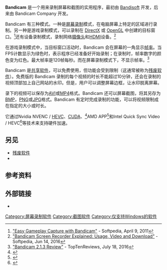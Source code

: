 
{{primary sources}}
{{Infobox software
| name = 
| logo = Bandicam-official-logo-dark.png
| logo size = 200px
| screenshot = Bandicam-screen-recorder.png
| screenshot size = 200px
| caption = Bandicam 4.0 的截图
| author = Bandisoft (2008 - 2016)
| developer = Bandicam Company
| released = {{Start date and age|2009|04|23}}
| latest_release_version = 5.4.0
| latest_release_date = {{Start date and age|2022|02|10}}<ref>{{Cite web|url=https://www.bandicam.com/downloads/version_history/|title=Bandicam - Recording Software for screen, game and webcam capture|first=Bandicam|last=Company|website=www.bandicam.com|accessdate=2022-03-28|archive-date=2022-03-26|archive-url=https://web.archive.org/web/20220326012942/https://www.bandicam.com/downloads/version_history/|dead-url=no}}</ref>
| operating_system = [[Microsoft_Windows|Microsoft Windows]]
| language = 50多种语言
| genre = [[屏幕录制|屏幕录制]]和[[截图|截图]]
| license = [[共享软件|共享软件]]
| website = {{URL|www.bandicam.com}}
}}

'''Bandicam''' 是一个用来录制屏幕和截图的实用程序，最初由 [[Bandisoft|Bandisoft]] 开发，后来由 Bandicam Company 开发。

Bandicam 有三种模式。一种是[[屏幕录制|屏幕录制]]模式，在电脑屏幕上特定的区域进行录制。另一种是游戏录制模式，可以录制在 [[DirectX|DirectX]] 或 [[OpenGL|OpenGL]] 中创建的目标窗口。<ref>[http://www.softpedia.com/reviews/windows/Bandicam-Review-194089.shtml "Easy Gameplay Capture with Bandicam"] {{Wayback|url=http://www.softpedia.com/reviews/windows/Bandicam-Review-194089.shtml |date=20180615111127 }} - Softpedia, April 9, 2011</ref>还有设备录制模式，录制网络[[摄像头|摄像头]]和[[HDMI|HDMI]]设备。<ref>[http://www.softpedia.com/blog/bandicam-screen-recorder-explained-usage-video-and-download-505239.shtml "Bandicam Screen Recorder Explained: Usage, Video and Download"] {{Wayback|url=http://www.softpedia.com/blog/bandicam-screen-recorder-explained-usage-video-and-download-505239.shtml |date=20180615135021 }} - Softpedia, Jun 14, 2016</ref>

在游戏录制模式中，当目标窗口活动时，Bandicam 会在屏幕的一角显示[[帧率|帧率]]。当FPS计数显示为绿色时，表示程序已经准备好开始录制；在录制时，帧率数字的颜色变为红色。最大帧率是120帧每秒。而在屏幕录制模式下，不显示帧率。<ref>[http://www.toptenreviews.com/software/multimedia/best-video-game-recorder-software/bandicam-review/ "Bandicam 2.1.3 Review"] {{Wayback|url=http://www.toptenreviews.com/software/multimedia/best-video-game-recorder-software/bandicam-review/ |date=20170910041256 }} - TopTenReviews, July 18, 2016</ref>

Bandicam 是[[共享软件|共享软件]]，可以免费使用，但功能会受到限制（这通常被称为[[残废软件|残废软件]]）。免费版的 Bandicam 录制的每个视频的时长不能超过10分钟，还会在录制的视频顶部加上自己网站的水印。但是，用户可以调整屏幕边框，让水印脱离屏幕。

录下的视频可以保存为[[AVI格式|AVI]]或[[MP4|MP4]]格式。Bandicam 还可以屏幕截图，将其另存为[[BMP|BMP]]，[[PNG|PNG]]或[[JPEG|JPG]]格式。Bandicam 有定时完成录制的功能，可以将视频限制成在指定的大小或时长。

它通过Nvidia NVENC / [[高效率视频编码|HEVC]]、[[CUDA|CUDA]]、<ref>{{Cite web |url=https://forums.geforce.com/default/topic/764506/geforce-drivers/can-t-use-cuda-to-convert-videos-anymore-after-340-52-update-/ |title="GeForce Forums - Can't use CUDA to convert videos anymore after 340.52 update!" |accessdate=2020-08-02 |archive-date=2018-06-15 |archive-url=https://web.archive.org/web/20180615111947/https://forums.geforce.com/default/topic/764506/geforce-drivers/can-t-use-cuda-to-convert-videos-anymore-after-340-52-update-/ |dead-url=no }}</ref>AMD APP<ref>{{cite web|title=Bandicam (AMD APP) - AMD VCE 1440p Support - Community|url=https://community.amd.com/thread/207719|website=community.amd.com|accessdate=2020-08-02|archive-date=2018-06-15|archive-url=https://web.archive.org/web/20180615111635/https://community.amd.com/thread/207719|dead-url=no}}</ref>和Intel Quick Sync Video / HEVC<ref>{{cite web|title=Bandicam - Recording Software for screen, game and webcam capture|url=https://www.bandicam.com/support/tips/hardware-acceleration/|last=Company|first=Bandicam|website=www.bandicam.com|accessdate=2020-08-02|archive-date=2020-07-26|archive-url=https://web.archive.org/web/20200726203332/https://www.bandicam.com/support/tips/hardware-acceleration/|dead-url=no}}</ref>等技术来支持硬件加速。

== 另见 ==
* [[残废软件|残废软件]]
* {{link-en|截屏软件比较|Comparison of screencasting software}}

== 参考资料 ==
{{Reflist}}

== 外部链接 ==
* {{官方网站|https://www.bandicam.com}}

[[Category:屏幕录制软件|Category:屏幕录制软件]]
[[Category:截图软件|Category:截图软件]]
[[Category:仅支持Windows的软件|Category:仅支持Windows的软件]]